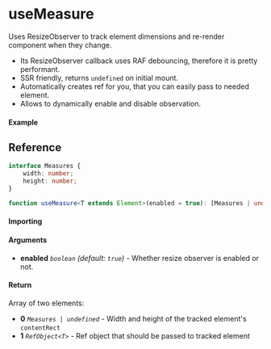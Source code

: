
<Meta title="Sensor/useMeasure" />

# useMeasure

Uses ResizeObserver to track element dimensions and re-render component when they change.

- Its ResizeObserver callback uses RAF debouncing, therefore it is pretty performant.
- SSR friendly, returns `undefined` on initial mount.
- Automatically creates ref for you, that you can easily pass to needed element.
- Allows to dynamically enable and disable observation.

#### Example

<Canvas isColumn>
	<Story name="Example" story={Example} />
</Canvas>

## Reference

```ts
interface Measures {
	width: number;
	height: number;
}

function useMeasure<T extends Element>(enabled = true): [Measures | undefined, React.RefObject<T>];
```

#### Importing

<ImportPath />

#### Arguments

- **enabled** _`boolean`_ _(default: `true`)_ - Whether resize observer is enabled or not.

#### Return

Array of two elements:

- **0** _`Measures | undefined`_ - Width and height of the tracked element's `contentRect`
- **1** _`RefObject<T>`_ - Ref object that should be passed to tracked element
